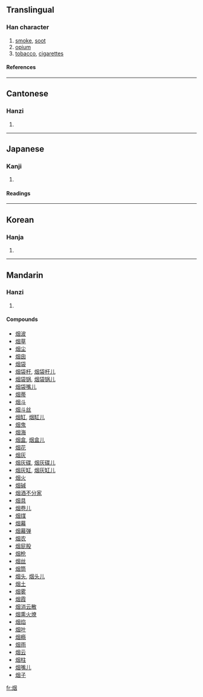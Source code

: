 {{see|煙}}

==Translingual==
===Han character===
{{Han char|rn=86|rad=火|as=06|sn=10|four=|canj=火田大 (FWK)}}
# [[smoke]], [[soot]]
# [[opium]]
# [[tobacco]], [[cigarette]]s
====References====
{{Han ref|kx=0671.040|dkj=19022|dj=1080.030|hdz=32199.120|uh=70DF|ud=28895}}

----
==Cantonese==
===Hanzi===
{{yue-hanzi|jyut=|y=yin1}}
# {{defn|Cantonese}}

----
==Japanese==
===Kanji===
{{ja-kanji|grade=|rs=火06}}
# {{defn|Japanese}} 
====Readings====
{{ja-readings|on=[[えん]] (en)|kun=[[けむり]] (kemuri), [[けむる]] (kemuru), [[けむい]] (kemui)}}

----
==Korean==
===Hanja===
{{ko-hanja|hangeul=연|eumhun=|rv=yeon|mr=yŏn|y=eyn}}
# {{defn|Korean}}

----
==Mandarin==
===Hanzi===
{{cmn-hanzi|tra=煙|pin=[[yān]] (yan1)|wg=yen<sup>1</sup>}}
# {{defn|Mandarin}}

====Compounds====
*[[烟波]]
*[[烟草]]
*[[烟尘]]
*[[烟囱]]
*[[烟袋]]
*[[烟袋杆]], [[烟袋杆儿]]
*[[烟袋锅]], [[烟袋锅儿]]
*[[烟袋嘴儿]]
*[[烟蒂]]
*[[烟斗]]
*[[烟斗丝]]
*[[烟缸]], [[烟缸儿]]
*[[烟鬼]]
*[[烟海]]
*[[烟盒]], [[烟盒儿]]
*[[烟花]]
*[[烟灰]]
*[[烟灰碟]], [[烟灰碟儿]]
*[[烟灰缸]], [[烟灰缸儿]]
*[[烟火]]
*[[烟碱]]
*[[烟酒不分家]]
*[[烟具]]
*[[烟卷儿]]
*[[烟煤]]
*[[烟幕]]
*[[烟幕弹]]
*[[烟农]]
*[[烟屁股]]
*[[烟枪]]
*[[烟丝]]
*[[烟筒]]
*[[烟头]], [[烟头儿]]
*[[烟土]]
*[[烟雾]]
*[[烟霞]]
*[[烟消云散]]
*[[烟熏火燎]]
*[[烟焰]]
*[[烟叶]]
*[[烟瘾]]
*[[烟雨]]
*[[烟云]]
*[[烟柱]]
*[[烟嘴儿]]
*[[烟子]]

[[fr:烟]]